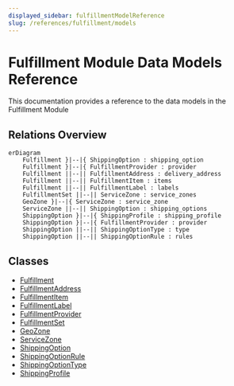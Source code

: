 ```yaml
---
displayed_sidebar: fulfillmentModelReference
slug: /references/fulfillment/models
---
```



# Fulfillment Module Data Models Reference

This documentation provides a reference to the data models in the Fulfillment Module

## Relations Overview

```mermaid
erDiagram
	Fulfillment }|--|{ ShippingOption : shipping_option
	Fulfillment }|--|{ FulfillmentProvider : provider
	Fulfillment ||--|| FulfillmentAddress : delivery_address
	Fulfillment ||--|| FulfillmentItem : items
	Fulfillment ||--|| FulfillmentLabel : labels
	FulfillmentSet ||--|| ServiceZone : service_zones
	GeoZone }|--|{ ServiceZone : service_zone
	ServiceZone ||--|| ShippingOption : shipping_options
	ShippingOption }|--|{ ShippingProfile : shipping_profile
	ShippingOption }|--|{ FulfillmentProvider : provider
	ShippingOption ||--|| ShippingOptionType : type
	ShippingOption ||--|| ShippingOptionRule : rules

```

## Classes

- [Fulfillment](../../fulfillment_models/classes/fulfillment_models.Fulfillment/page.mdx)
- [FulfillmentAddress](../../fulfillment_models/classes/fulfillment_models.FulfillmentAddress/page.mdx)
- [FulfillmentItem](../../fulfillment_models/classes/fulfillment_models.FulfillmentItem/page.mdx)
- [FulfillmentLabel](../../fulfillment_models/classes/fulfillment_models.FulfillmentLabel/page.mdx)
- [FulfillmentProvider](../../fulfillment_models/classes/fulfillment_models.FulfillmentProvider/page.mdx)
- [FulfillmentSet](../../fulfillment_models/classes/fulfillment_models.FulfillmentSet/page.mdx)
- [GeoZone](../../fulfillment_models/classes/fulfillment_models.GeoZone/page.mdx)
- [ServiceZone](../../fulfillment_models/classes/fulfillment_models.ServiceZone/page.mdx)
- [ShippingOption](../../fulfillment_models/classes/fulfillment_models.ShippingOption/page.mdx)
- [ShippingOptionRule](../../fulfillment_models/classes/fulfillment_models.ShippingOptionRule/page.mdx)
- [ShippingOptionType](../../fulfillment_models/classes/fulfillment_models.ShippingOptionType/page.mdx)
- [ShippingProfile](../../fulfillment_models/classes/fulfillment_models.ShippingProfile/page.mdx)
